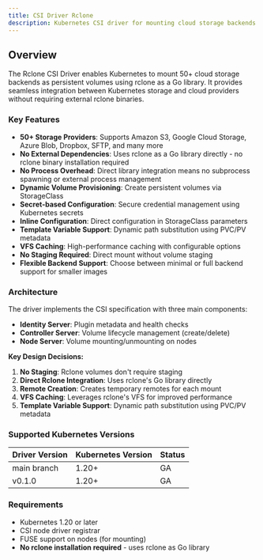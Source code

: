 ```yaml
---
title: CSI Driver Rclone
description: Kubernetes CSI driver for mounting cloud storage backends using rclone.
---
```


## Overview

The Rclone CSI Driver enables Kubernetes to mount 50+ cloud storage backends as persistent volumes using rclone as a Go library. It provides seamless integration between Kubernetes storage and cloud providers without requiring external rclone binaries.

### Key Features

- **50+ Storage Providers**: Supports Amazon S3, Google Cloud Storage, Azure Blob, Dropbox, SFTP, and many more
- **No External Dependencies**: Uses rclone as a Go library directly - no rclone binary installation required
- **No Process Overhead**: Direct library integration means no subprocess spawning or external process management
- **Dynamic Volume Provisioning**: Create persistent volumes via StorageClass
- **Secret-based Configuration**: Secure credential management using Kubernetes secrets
- **Inline Configuration**: Direct configuration in StorageClass parameters
- **Template Variable Support**: Dynamic path substitution using PVC/PV metadata
- **VFS Caching**: High-performance caching with configurable options
- **No Staging Required**: Direct mount without volume staging
- **Flexible Backend Support**: Choose between minimal or full backend support for smaller images

### Architecture

The driver implements the CSI specification with three main components:

- **Identity Server**: Plugin metadata and health checks
- **Controller Server**: Volume lifecycle management (create/delete)
- **Node Server**: Volume mounting/unmounting on nodes

**Key Design Decisions:**
1. **No Staging**: Rclone volumes don't require staging
2. **Direct Rclone Integration**: Uses rclone's Go library directly
3. **Remote Creation**: Creates temporary remotes for each mount
4. **VFS Caching**: Leverages rclone's VFS for improved performance
5. **Template Variable Support**: Dynamic path substitution using PVC/PV metadata

### Supported Kubernetes Versions

| Driver Version | Kubernetes Version | Status |
|---|---|---|
| main branch | 1.20+ | GA |
| v0.1.0 | 1.20+ | GA |

### Requirements

- Kubernetes 1.20 or later
- CSI node driver registrar
- FUSE support on nodes (for mounting)
- **No rclone installation required** - uses rclone as Go library
